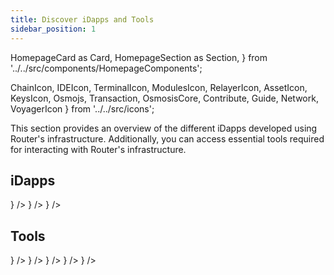 ```yaml
---
title: Discover iDapps and Tools
sidebar_position: 1
---
```

  HomepageCard as Card,
  HomepageSection as Section,
} from '../../src/components/HomepageComponents';

  ChainIcon,
  IDEIcon,
  TerminalIcon,
  ModulesIcon,
  RelayerIcon,
  AssetIcon,
  KeysIcon,
  Osmojs,
  Transaction,
  OsmosisCore,
  Contribute,
  Guide,
  Network,
  VoyagerIcon
} from '../../src/icons';


This section provides an overview of the different iDapps developed using Router's infrastructure. Additionally, you can access essential tools required for interacting with Router's infrastructure.

 ## iDapps
   <Section>
  <Card
    title="Ping Pong"
    description="A iDapp using which you can transfer message from one chain to another."
    to="https://pingpong.routerprotocol.com"
    icon={<Network />}
  />
 <Card
    title="Voyager"
    description="An asset transfer dApp built using Router's omnichain framework providing seamless cross-chain swaps."
    bottomText = "COMING SOON"
    icon={<VoyagerIcon />}
  />
    <Card
    title="Texchange"
    description="An iDapp to exchange testnet tokens."
    bottomText = "COMING SOON"
    icon={<TerminalIcon />}
  />
  </Section>

   ## Tools
   <Section>
  <Card
    title="Router Explorer"
    description="A block explorer to monitor cross-chain transactions."
    to="https://routerscan.io/"
    icon={<IDEIcon />}
  />
 <Card
    title="Router Station"
    description="A tool to manage contract lifecycle-related processes on the Router chain."
    to="https://station.routerprotocol.com/"
    icon={<Transaction />}
  />
    <Card
    title="Router Faucet"
    description="A tool to get testnet tokens for performing tasks on Testnet."
    to="https://faucet.routerprotocol.com/"
    icon={<AssetIcon />}
  />
    <Card
    title="Router Hub"
    description="A tool for delegating ROUTE tokens to validators."
    to="https://hub.routerprotocol.com/"
    icon={<Contribute />}
  /> 
      <Card
    title="Router Sandbox"
    description="An easy-to-use prototyping environment for interoperable dApps built using Router."
    to="https://sandbox.routerprotocol.com/"
    icon={<TerminalIcon />}
  />
  </Section>